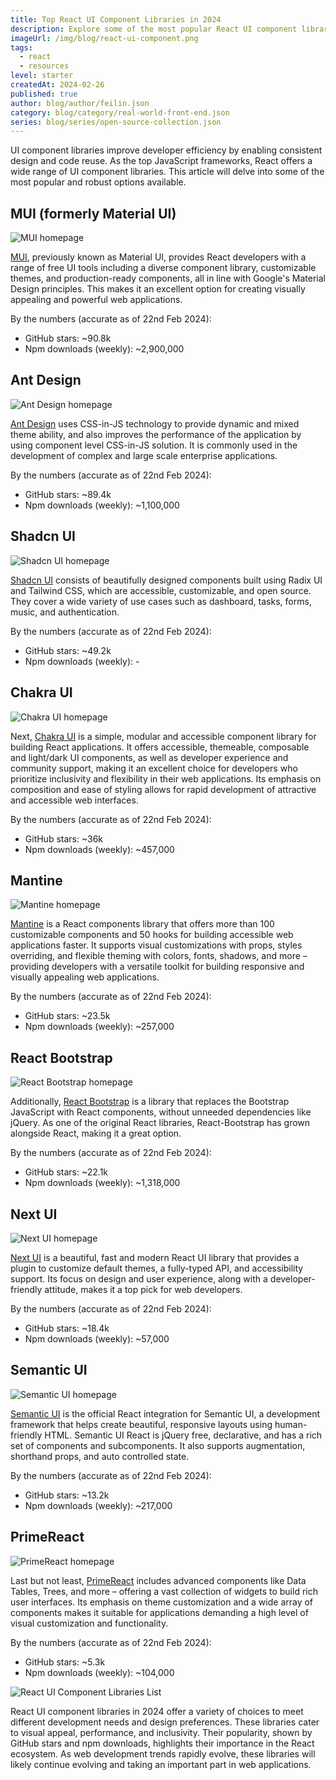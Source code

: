 ```yaml
---
title: Top React UI Component Libraries in 2024
description: Explore some of the most popular React UI component libraries.
imageUrl: /img/blog/react-ui-component.png
tags:
  - react
  - resources
level: starter
createdAt: 2024-02-26
published: true
author: blog/author/feilin.json
category: blog/category/real-world-front-end.json
series: blog/series/open-source-collection.json
---
```


UI component libraries improve developer efficiency by enabling consistent design and code reuse. As the top JavaScript frameworks, React offers a wide range of UI component libraries. This article will delve into some of the most popular and robust options available.

## MUI (formerly Material UI)

![MUI homepage](/img/blog/react-ui-component-libraries/mui.jpg)

[MUI](https://mui.com), previously known as Material UI, provides React developers with a range of free UI tools including a diverse component library, customizable themes, and production-ready components, all in line with Google's Material Design principles. This makes it an excellent option for creating visually appealing and powerful web applications.

By the numbers (accurate as of 22nd Feb 2024):

- GitHub stars: ~90.8k
- Npm downloads (weekly): ~2,900,000

## Ant Design

![Ant Design homepage](/img/blog/react-ui-component-libraries/ant-design.jpg)

[Ant Design](https://ant.design) uses CSS-in-JS technology to provide dynamic and mixed theme ability, and also improves the performance of the application by using component level CSS-in-JS solution. It is commonly used in the development of complex and large scale enterprise applications.

By the numbers (accurate as of 22nd Feb 2024):

- GitHub stars: ~89.4k
- Npm downloads (weekly): ~1,100,000

## Shadcn UI

![Shadcn UI homepage](/img/blog/react-ui-component-libraries/shadcn-ui.jpg)

[Shadcn UI](https://ui.shadcn.com) consists of beautifully designed components built using Radix UI and Tailwind CSS, which are accessible, customizable, and open source. They cover a wide variety of use cases such as dashboard, tasks, forms, music, and authentication.

By the numbers (accurate as of 22nd Feb 2024):

- GitHub stars: ~49.2k
- Npm downloads (weekly): -

## Chakra UI

![Chakra UI homepage](/img/blog/react-ui-component-libraries/chakra-ui.jpg)

Next, [Chakra UI](https://chakra-ui.com) is a simple, modular and accessible component library for building React applications. It offers accessible, themeable, composable and light/dark UI components, as well as developer experience and community support, making it an excellent choice for developers who prioritize inclusivity and flexibility in their web applications. Its emphasis on composition and ease of styling allows for rapid development of attractive and accessible web interfaces.

By the numbers (accurate as of 22nd Feb 2024):

- GitHub stars: ~36k
- Npm downloads (weekly): ~457,000

## Mantine

![Mantine homepage](/img/blog/react-ui-component-libraries/mantine.jpg)

[Mantine](https://mantine.dev) is a React components library that offers more than 100 customizable components and 50 hooks for building accessible web applications faster. It supports visual customizations with props, styles overriding, and flexible theming with colors, fonts, shadows, and more – providing developers with a versatile toolkit for building responsive and visually appealing web applications.

By the numbers (accurate as of 22nd Feb 2024):

- GitHub stars: ~23.5k
- Npm downloads (weekly): ~257,000

## React Bootstrap

![React Bootstrap homepage](/img/blog/react-ui-component-libraries/react-bootstrap.jpg)

Additionally, [React Bootstrap](https://react-bootstrap.github.io) is a library that replaces the Bootstrap JavaScript with React components, without unneeded dependencies like jQuery. As one of the original React libraries, React-Bootstrap has grown alongside React, making it a great option.

By the numbers (accurate as of 22nd Feb 2024):

- GitHub stars: ~22.1k
- Npm downloads (weekly): ~1,318,000

## Next UI

![Next UI homepage](/img/blog/react-ui-component-libraries/next-ui.jpg)

[Next UI](https://nextui.org) is a beautiful, fast and modern React UI library that provides a plugin to customize default themes, a fully-typed API, and accessibility support. Its focus on design and user experience, along with a developer-friendly attitude, makes it a top pick for web developers.

By the numbers (accurate as of 22nd Feb 2024):

- GitHub stars: ~18.4k
- Npm downloads (weekly): ~57,000

## Semantic UI

![Semantic UI homepage](/img/blog/react-ui-component-libraries/semantic-ui.jpg)

[Semantic UI](https://react.semantic-ui.com) is the official React integration for Semantic UI, a development framework that helps create beautiful, responsive layouts using human-friendly HTML. Semantic UI React is jQuery free, declarative, and has a rich set of components and subcomponents. It also supports augmentation, shorthand props, and auto controlled state.

By the numbers (accurate as of 22nd Feb 2024):

- GitHub stars: ~13.2k
- Npm downloads (weekly): ~217,000

## PrimeReact

![PrimeReact homepage](/img/blog/react-ui-component-libraries/primereact.jpg)

Last but not least, [PrimeReact](https://primereact.org) includes advanced components like Data Tables, Trees, and more – offering a vast collection of widgets to build rich user interfaces. Its emphasis on theme customization and a wide array of components makes it suitable for applications demanding a high level of visual customization and functionality.

By the numbers (accurate as of 22nd Feb 2024):

- GitHub stars: ~5.3k
- Npm downloads (weekly): ~104,000

![React UI Component Libraries List](/img/blog/react-ui-component-libraries/react-component-libraries-list.jpg)

React UI component libraries in 2024 offer a variety of choices to meet different development needs and design preferences. These libraries cater to visual appeal, performance, and inclusivity. Their popularity, shown by GitHub stars and npm downloads, highlights their importance in the React ecosystem. As web development trends rapidly evolve, these libraries will likely continue evolving and taking an important part in web applications.
